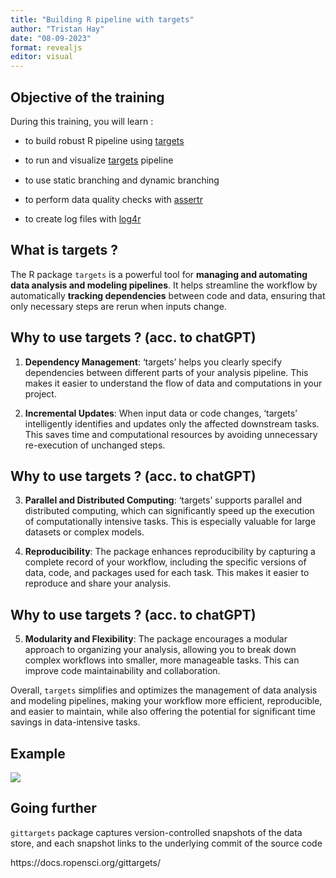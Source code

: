 ```yaml
---
title: "Building R pipeline with targets"
author: "Tristan Hay"
date: "08-09-2023"
format: revealjs
editor: visual
---
```


## Objective of the training

During this training, you will learn :

-   to build robust R pipeline using [targets](https://books.ropensci.org/targets/)

-   to run and visualize [targets](https://books.ropensci.org/targets/){style="font-size: 11pt;"} pipeline

-   to use static branching and dynamic branching

-   to perform data quality checks with [assertr](https://github.com/ropensci/assertr)

-   to create log files with [log4r](https://cran.r-project.org/web/packages/log4r/readme/README.html)

## What is targets ?

The R package `targets` is a powerful tool for **managing and automating data analysis and modeling pipelines**. It helps streamline the workflow by automatically **tracking dependencies** between code and data, ensuring that only necessary steps are rerun when inputs change.

## Why to use targets ? (acc. to chatGPT)

1.  **Dependency Management**: 'targets' helps you clearly specify dependencies between different parts of your analysis pipeline. This makes it easier to understand the flow of data and computations in your project.

2.  **Incremental Updates**: When input data or code changes, 'targets' intelligently identifies and updates only the affected downstream tasks. This saves time and computational resources by avoiding unnecessary re-execution of unchanged steps.

## Why to use targets ? (acc. to chatGPT)

3.  **Parallel and Distributed Computing**: 'targets' supports parallel and distributed computing, which can significantly speed up the execution of computationally intensive tasks. This is especially valuable for large datasets or complex models.

4.  **Reproducibility**: The package enhances reproducibility by capturing a complete record of your workflow, including the specific versions of data, code, and packages used for each task. This makes it easier to reproduce and share your analysis.

## Why to use targets ? (acc. to chatGPT)

5.  **Modularity and Flexibility**: The package encourages a modular approach to organizing your analysis, allowing you to break down complex workflows into smaller, more manageable tasks. This can improve code maintainability and collaboration.

Overall, `targets` simplifies and optimizes the management of data analysis and modeling pipelines, making your workflow more efficient, reproducible, and easier to maintain, while also offering the potential for significant time savings in data-intensive tasks.

## Example

![](targets_pipeline.png)

## Going further

`gittargets` package captures version-controlled snapshots of the data store, and each snapshot links to the underlying commit of the source code

https://docs.ropensci.org/gittargets/
